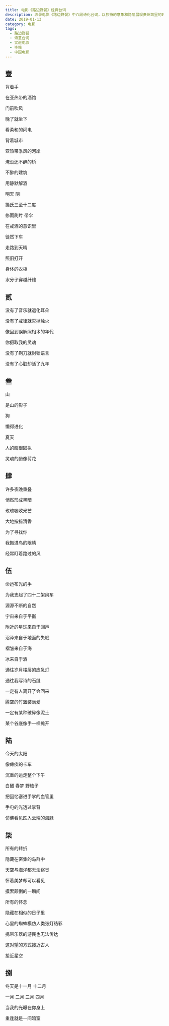 ```yaml
---
title: 电影《路边野餐》经典台词
description: 收录电影《路边野餐》中八段诗化台词，以独特的意象和隐喻展现贵州凯里的时空流转与记忆交织
date: 2019-01-13
category: 电影
tags:
  - 路边野餐
  - 诗意台词
  - 实验电影
  - 毕赣
  - 中国电影
---
```


## 壹

背着手

在亚热带的酒馆

门前吹风

晚了就坐下

看柔和的闪电

背着城市

亚热带季风的河岸

淹没还不醉的桥

不醉的建筑

用静默解酒

明天 阴

摄氏三至十二度

修雨刷片 带伞

在戒酒的意识里

徒然下车

走路到天晴

照旧打开

身体的衣柜

水分子穿越纤维

## 贰

没有了音乐就退化耳朵

没有了戒律就灭掉烛火

像回到误解照相术的年代

你摄取我的灵魂

没有了剃刀就封锁语言

没有了心脏却活了九年

## 叁

山

是山的影子

狗

懒得进化

夏天

人的酶很固执

灵魂的酶像荷花

## 肆

许多夜晚重叠

悄然形成黑暗

玫瑰吸收光芒

大地按捺清香

为了寻找你

我搬进鸟的眼睛

经常盯着路过的风

## 伍

命运布光的手

为我支起了四十二架风车

源源不断的自然

宇宙来自于平衡

附近的星球来自于回声

沼泽来自于地面的失眠

褶皱来自于海

冰来自于酒

通往岁月楼层的应急灯

通往我写诗的石缝

一定有人离开了会回来

腾空的竹篮装满爱

一定有某种破碎像泥土

某个谷底像手一样摊开

## 陆

今天的太阳

像瘫痪的卡车

沉重的运走整个下午

白醋 春梦 野柚子

把回忆塞进手掌的血管里

手电的光透过掌背

仿佛看见跌入云端的海豚

## 柒

所有的转折

隐藏在密集的鸟群中

天空与海洋都无法察觉

怀着美梦却可以看见

摸索颠倒的一瞬间

所有的怀念

隐藏在相似的日子里

心里的蜘蛛模仿人类张灯结彩

携带乐器的游民也无法传达

这对望的方式接近古人

接近星空

## 捌

冬天是十一月 十二月

一月 二月 三月 四月

当我的光曝在你身上

重逢就是一间暗室